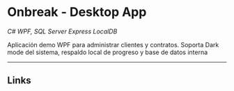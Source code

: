 # Onbreak - Desktop App

_C# WPF, SQL Server Express LocalDB_

<HeaderImage
  src="https://github.com/Jaycedam/portfolio-mdx/raw/main/projects/onbreak/preview.webp"
  alt="header image"
/>

Aplicación demo WPF para administrar clientes y contratos. Soporta Dark mode del sistema, respaldo local de progreso y base de datos interna

---

## Links

<LinkButton title="GitHub" href="https://github.com/Jaycedam/OnBreakServices" />
